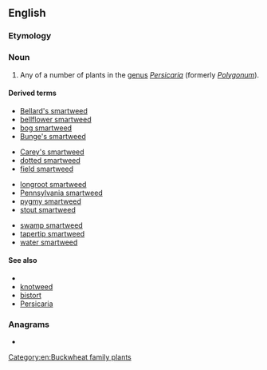 ==English==

===Etymology===
{{compound|smart|weed|lang=en}} <!--why? because the prickles can cause a smarting pain?-->

===Noun===
{{en-noun|-|s}}

# Any of a number of plants in the [[genus]] ''[[Persicaria]]'' (formerly ''[[Polygonum]]'').

====Derived terms====
{{rel-top4|terms derived from smartweed}}
* [[Bellard's smartweed]]
* [[bellflower smartweed]]
* [[bog smartweed]]
* [[Bunge's smartweed]]
{{rel-mid4}}
* [[Carey's smartweed]]
* [[dotted smartweed]]
* [[field smartweed]]
{{rel-mid4}}
* [[longroot smartweed]]
* [[Pennsylvania smartweed]]
* [[pygmy smartweed]]
* [[stout smartweed]]
{{rel-mid4}}
* [[swamp smartweed]]
* [[tapertip smartweed]]
* [[water smartweed]]
{{rel-bottom}}

====See also====
* {{pedialite|Polygonum}}
* [[knotweed]]
* [[bistort]]
* [[Persicaria]]

===Anagrams===
* {{anagrams|en|a=adeemrstw|wet dreams|wetdreams}}

[[Category:en:Buckwheat family plants]]